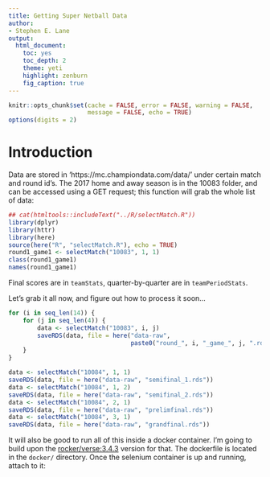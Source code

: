 ```yaml
---
title: Getting Super Netball Data
author:
- Stephen E. Lane
output:
  html_document:
    toc: yes
    toc_depth: 2
    theme: yeti
    highlight: zenburn
    fig_caption: true
---
```


<!-- Time-stamp: <2018-03-30 19:22:22 (slane)> -->

```r
knitr::opts_chunk$set(cache = FALSE, error = FALSE, warning = FALSE,
                      message = FALSE, echo = TRUE)
options(digits = 2)

```

# Introduction

Data are stored in 'https://mc.championdata.com/data/' under certain match and round id's. The 2017 home and away season is in the 10083 folder, and can be accessed using a GET request; this function will grab the whole list of data:

```r
## cat(htmltools::includeText("../R/selectMatch.R"))
library(dplyr)
library(httr)
library(here)
source(here("R", "selectMatch.R"), echo = TRUE)
round1_game1 <- selectMatch("10083", 1, 1)
class(round1_game1)
names(round1_game1)

```

Final scores are in `teamStats`, quarter-by-quarter are in `teamPeriodStats`.

Let's grab it all now, and figure out how to process it soon...

```r
for (i in seq_len(14)) {
    for (j in seq_len(4)) {
        data <- selectMatch("10083", i, j)
        saveRDS(data, file = here("data-raw",
                                  paste0("round_", i, "_game_", j, ".rds")))
    }
}

```

```r
data <- selectMatch("10084", 1, 1)
saveRDS(data, file = here("data-raw", "semifinal_1.rds"))
data <- selectMatch("10084", 1, 2)
saveRDS(data, file = here("data-raw", "semifinal_2.rds"))
data <- selectMatch("10084", 2, 1)
saveRDS(data, file = here("data-raw", "prelimfinal.rds"))
data <- selectMatch("10084", 3, 1)
saveRDS(data, file = here("data-raw", "grandfinal.rds"))

```

It will also be good to run all of this inside a docker container. I'm going to build upon the [rocker/verse:3.4.3](https://github.com/rocker-org/rocker-versioned) version for that. The dockerfile is located in the `docker/` directory. Once the selenium container is up and running, attach to it:
